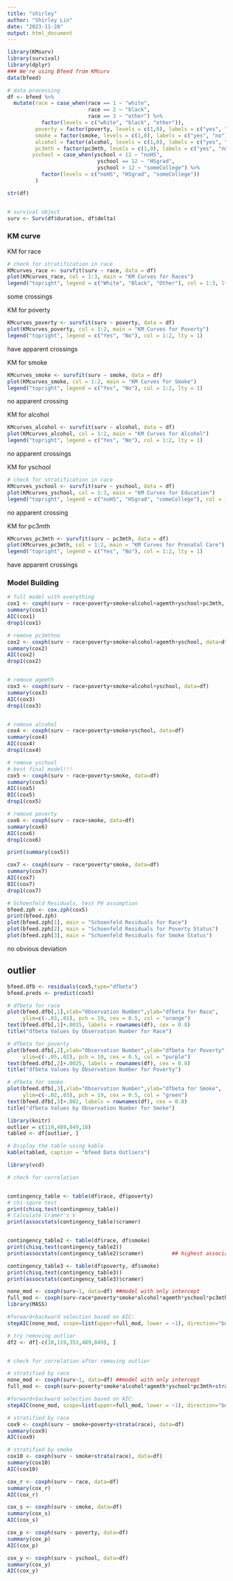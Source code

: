```yaml
---
title: "shirley"
author: "Shirley Lin"
date: "2023-11-28"
output: html_document
---
```


```r
library(KMsurv)
library(survival)
library(dplyr)
### We're using Bfeed from KMsurv
data(bfeed)
```

```r
# data processing
df <- bfeed %>% 
  mutate(race = case_when(race == 1 ~ "white",
                          race == 2 ~ "black", 
                          race == 3 ~ "other") %>% 
           factor(levels = c("white", "black", "other")),
         poverty = factor(poverty, levels = c(1,0), labels = c("yes", "no")),
         smoke = factor(smoke, levels = c(1,0), labels = c("yes", "no")),
         alcohol = factor(alcohol, levels = c(1,0), labels = c("yes", "no")),
         pc3mth = factor(pc3mth, levels = c(1,0), labels = c("yes", "no")),
        yschool = case_when(yschool < 12 ~ "noHS",
                             yschool == 12 ~ "HSgrad", 
                             yschool > 12 ~ "someCollege") %>% 
           factor(levels = c("noHS", "HSgrad", "someCollege"))
         )

str(df)


# survival object
surv <- Surv(df$duration, df$delta)
```

### KM curve

KM for race
```r
# check for stratification in race
KMcurves_race <- survfit(surv ~ race, data = df)
plot(KMcurves_race, col = 1:3, main = "KM Curves for Races")
legend("topright", legend = c("White", "Black", "Other"), col = 1:3, lty = 1)
```
some crossings


KM for poverty
```r
KMcurves_poverty <- survfit(surv ~ poverty, data = df)
plot(KMcurves_poverty, col = 1:2, main = "KM Curves for Poverty")
legend("topright", legend = c("Yes", "No"), col = 1:2, lty = 1)
```
have apparent crossings


KM for smoke
```r
KMcurves_smoke <- survfit(surv ~ smoke, data = df)
plot(KMcurves_smoke, col = 1:2, main = "KM Curves for Smoke")
legend("topright", legend = c("Yes", "No"), col = 1:2, lty = 1)
```
no apparent crossing


KM for alcohol
```r
KMcurves_alcohol <- survfit(surv ~ alcohol, data = df)
plot(KMcurves_alcohol, col = 1:2, main = "KM Curves for Alcohol")
legend("topright", legend = c("Yes", "No"), col = 1:2, lty = 1)
```
no apparent crossings


KM for yschool
```r
# check for stratification in race
KMcurves_yschool <- survfit(surv ~ yschool, data = df)
plot(KMcurves_yschool, col = 1:3, main = "KM Curves for Education")
legend("topright", legend = c("noHS", "HSgrad", "comeCollege"), col = 1:3, lty = 1)
```
no apparent crossing


KM for pc3mth
```r
KMcurves_pc3mth <- survfit(surv ~ pc3mth, data = df)
plot(KMcurves_pc3mth, col = 1:2, main = "KM Curves for Prenatal Care")
legend("topright", legend = c("Yes", "No"), col = 1:2, lty = 1)
```
have apparent crossings






### Model Building

```r
# full model with everything
cox1 <- coxph(surv ~ race+poverty+smoke+alcohol+agemth+yschool+pc3mth, data=df)
summary(cox1)
AIC(cox1)
drop1(cox1)
```



```r
# remove pc3mthno
cox2 <- coxph(surv ~ race+poverty+smoke+alcohol+agemth+yschool, data=df)
summary(cox2)
AIC(cox2)
drop1(cox2)


# remove agemth
cox3 <- coxph(surv ~ race+poverty+smoke+alcohol+yschool, data=df)
summary(cox3)
AIC(cox3)
drop1(cox3)


# remove alcohol
cox4 <- coxph(surv ~ race+poverty+smoke+yschool, data=df)
summary(cox4)
AIC(cox4)
drop1(cox4)

# remove yschool
# best final model!!!
cox5 <- coxph(surv ~ race+poverty+smoke, data=df)
summary(cox5)
AIC(cox5)
BIC(cox5)
drop1(cox5)

# remove poverty
cox6 <- coxph(surv ~ race+smoke, data=df)
summary(cox6)
AIC(cox6)
drop1(cox6)

print(summary(cox5))
```

```r
cox7 <- coxph(surv ~ race*poverty*smoke, data=df)
summary(cox7)
AIC(cox7)
BIC(cox7)
drop1(cox7)
```


```r
# Schoenfeld Residuals, test PH assumption
bfeed.zph <- cox.zph(cox5)
print(bfeed.zph)
plot(bfeed.zph[1], main = "Schoenfeld Residuals for Race")
plot(bfeed.zph[2], main = "Schoenfeld Residuals for Poverty Status")
plot(bfeed.zph[3], main = "Schoenfeld Residuals for Smoke Status")
```
no obvious deviation



## outlier 
```r
bfeed.dfb <- residuals(cox5,type="dfbeta")
bfeed.preds <- predict(cox5)
```

```r
# dfbeta for race
plot(bfeed.dfb[,1],xlab="Observation Number",ylab="dfbeta for Race", 
     ylim=c(-.03,.01), pch = 19, cex = 0.5, col = "orange")
text(bfeed.dfb[,1]+.0015, labels = rownames(df), cex = 0.8)
title("dfbeta Values by Observation Number for Race")
```

```r
# dfbeta for poverty
plot(bfeed.dfb[,2],xlab="Observation Number",ylab="dfbeta for Poverty", 
     ylim=c(-.05,.02), pch = 19, cex = 0.5, col = "purple")
text(bfeed.dfb[,2]+.0025, labels = rownames(df), cex = 0.8)
title("dfbeta Values by Observation Number for Poverty")
```

```r
# dfbeta for smoke
plot(bfeed.dfb[,3],xlab="Observation Number",ylab="dfbeta for Smoke", 
     ylim=c(-.02,.03), pch = 19, cex = 0.5, col = "green")
text(bfeed.dfb[,3]+.002, labels = rownames(df), cex = 0.8)
title("dfbeta Values by Observation Number for Smoke")
```


```r
library(knitr)
outlier = c(119,489,849,18)
tabled <- df[outlier, ]

# Display the table using kable
kable(tabled, caption = "bfeed Data Outliers")
```



```r
library(vcd)

# check for correlation


contingency_table <- table(df$race, df$poverty)
# chi-squre test
print(chisq.test(contingency_table))
# Calculate Cramér's V
print(assocstats(contingency_table)$cramer)       


contingency_table2 <- table(df$race, df$smoke)
print(chisq.test(contingency_table2))
print(assocstats(contingency_table2)$cramer)         ## highest association!!!

contingency_table3 <- table(df$poverty, df$smoke)
print(chisq.test(contingency_table3))
print(assocstats(contingency_table3)$cramer)
```





```r
none_mod <- coxph(surv~1, data=df) ##model with only intercept
full_mod <- coxph(surv~race*poverty*smoke*alcohol*agemth*yschool*pc3mth, data=df) ##first order model with all predictors 
library(MASS)

#forward+backward selection based on AIC: 
stepAIC(none_mod, scope=list(upper=full_mod, lower = ~1), direction="both", k=2, trace = FALSE)
```

```r
# try removing outlier
df2 <- df[-c(18,119,353,489,849), ]


# check for correlation after removing outlier
```





```r
# stratified by race
none_mod <- coxph(surv~1, data=df) ##model with only intercept
full_mod <- coxph(surv~poverty*smoke*alcohol*agemth*yschool*pc3mth+strata(race), data=df) ##first order model with all predictors 

#forward+backward selection based on AIC: 
stepAIC(none_mod, scope=list(upper=full_mod, lower = ~1), direction="both", k=2, trace = FALSE)
```



```r
# stratified by race
cox9 <- coxph(surv ~ smoke+poverty+strata(race), data=df)
summary(cox9)
AIC(cox9)
```


```r
# stratified by smoke
cox10 <- coxph(surv ~ smoke+strata(race), data=df)
summary(cox10)
AIC(cox10)
```

```r
cox_r <- coxph(surv ~ race, data=df)
summary(cox_r)
AIC(cox_r)

cox_s <- coxph(surv ~ smoke, data=df)
summary(cox_s)
AIC(cox_s)

cox_p <- coxph(surv ~ poverty, data=df)
summary(cox_p)
AIC(cox_p)

cox_y <- coxph(surv ~ yschool, data=df)
summary(cox_y)
AIC(cox_y)
```

